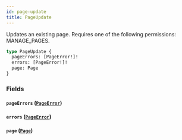 ```yaml
---
id: page-update
title: PageUpdate
---
```



Updates an existing page. Requires one of the following permissions: MANAGE_PAGES.

```graphql
type PageUpdate {
  pageErrors: [PageError!]!
  errors: [PageError!]!
  page: Page
}
```


### Fields

#### `pageErrors` ([`PageError`](../../../developer/api-reference/objects/page-error))




#### `errors` ([`PageError`](../../../developer/api-reference/objects/page-error))




#### `page` ([`Page`](../../../developer/api-reference/objects/page))






